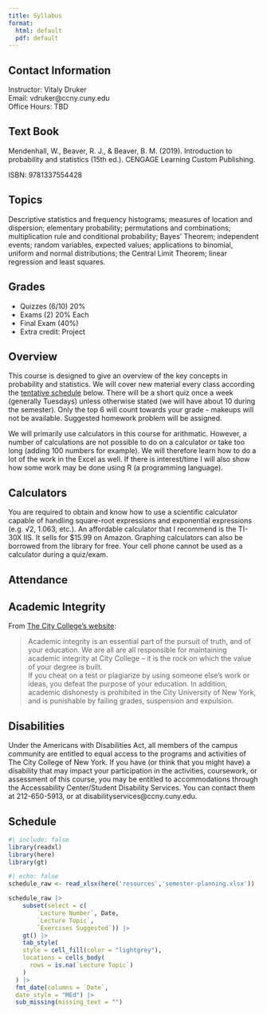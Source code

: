 ```yaml
---
title: Syllabus
format: 
  html: default
  pdf: default
---
```


## Contact Information

Instructor: Vitaly Druker  <br>
Email:  vdruker@ccny.cuny.edu <br> 
Office Hours:  TBD

## Text Book

Mendenhall, W., Beaver, R. J., & Beaver, B. M. (2019). Introduction to probability and statistics (15th ed.). CENGAGE Learning Custom Publishing.

ISBN: 9781337554428

## Topics

Descriptive statistics and frequency histograms; measures of location and dispersion; elementary probability; permutations and combinations; multiplication rule and conditional probability; Bayes’ Theorem; independent events; random variables, expected values; applications to binomial, uniform and normal distributions; the Central Limit Theorem; linear regression and least squares.

## Grades

- Quizzes (6/10) 20%
- Exams (2) 20% Each
- Final Exam (40%)
- Extra credit: Project

## Overview

This course is designed to give an overview of the key concepts in probability and statistics. We will cover new material every class according the [tentative schedule](#schedule) below. There will be a short quiz once a week (generally Tuesdays) unless otherwise stated (we will have about 10 during the semester). Only the top 6 will count towards your grade - makeups will not be available.
Suggested homework problem will be assigned.

We will primarily use calculators in this course for arithmatic. However, a number of calculations are not possible to do on a calculator or take too long (adding 100 numbers for example). We will therefore learn how to do a lot of the work in the Excel as well. If there is interest/time I will also show how some work may be done using R (a programming language).

## Calculators

You are required to obtain and know how to use a scientific calculator capable of handling
square-root expressions and exponential expressions (e.g. √2, 1.063, etc.). An affordable calculator that I recommend is the TI-30X IIS. It sells for $15.99 on Amazon. Graphing calculators can also be borrowed from the library for free. Your cell phone cannot be used as a calculator during a quiz/exam.

## Attendance

## Academic Integrity

From [The City College’s website](https://www.ccny.cuny.edu/about/integrity):

> Academic integrity is an essential part of the pursuit of truth, and of your education. We are all are all responsible for maintaining academic integrity at City College – it is the rock on which the value of your degree is built. <br> 
If you cheat on a test or plagiarize by using someone else’s work or ideas, you defeat the purpose of your education. In addition, academic dishonesty is prohibited in the City University of New York, and is punishable by failing grades, suspension and expulsion.

## Disabilities

Under the Americans with Disabilities Act, all members of the campus community are entitled to equal access to the programs and activities of The City College of New York. If you have (or think that you might have) a disability that may impact your participation in the activities, coursework, or assessment of this course, you may be entitled to accommodations through the Accessability Center/Student Disability Services. You can contact them at 212-650-5913, or at disabilityservices@ccny.cuny.edu.

## Schedule

```r
#| include: false
library(readxl)
library(here)
library(gt)
```

```r
#| echo: false
schedule_raw <- read_xlsx(here('resources','semester-planning.xlsx'))

schedule_raw |> 
    subset(select = c(
        `Lecture Number`, Date, 
        `Lecture Topic`,
        `Exercises Suggested`)) |> 
    gt() |> 
    tab_style(
    style = cell_fill(color = "lightgrey"),
    locations = cells_body(
      rows = is.na(`Lecture Topic`)
    )
  ) |> 
  fmt_date(columns = `Date`,
  date_style = "MEd") |>  
  sub_missing(missing_text = "")
```